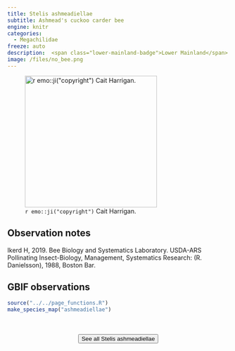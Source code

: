 ```yaml
---
title: Stelis ashmeadiellae
subtitle: Ashmead's cuckoo carder bee
engine: knitr
categories:
  - Megachilidae
freeze: auto
description:  <span class="lower-mainland-badge">Lower Mainland</span>
image: /files/no_bee.png
---
```

![`r emo::ji("copyright")` Cait Harrigan.](/files/no_bee.png){height=300}

## Observation notes  
Ikerd H, 2019. Bee Biology and Systematics Laboratory. USDA-ARS Pollinating Insect-Biology, Management, Systematics Research: (R. Danielsson), 1988, Boston Bar.

## GBIF observations  


```r
source("../../page_functions.R")
make_species_map("ashmeadiellae")
```
<br><br>
<center>


<a href="NA"><button type="button" class="btn btn-secondary">See all Stelis ashmeadiellae <i class="fa-solid fa-arrow-up-right-from-square"></i> </button></a>
</center>
